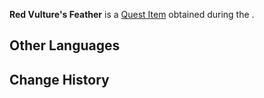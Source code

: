 {{Item Infobox
|id           = 120201
|image        = Item Red Vultures Feather.png
|type         = Quest Items
|description  = The feathers that abet a red vulture's ability of flight. It can be used to create vibrant pigments... Or even lethal poisons.
|source1      = [["The Falcon's Hunt"]]
}}
'''Red Vulture's Feather''' is a [[Quest Item]] obtained during the {{Quest|"The Falcon's Hunt"}}.

==Other Languages==
{{Other Languages
|default_hidden = 1
|en      = Red Vulture's Feather
|zhs     = 赤鹫翎羽
|zhs_rm  = Chìjiù Língyǔ
|zht     = 赤鷲翎羽
|zht_rm  = Chìjiù Língyǔ
|ja      = 赤鷲の羽根
|ja_rm   = Aka-washi no Hane
|ko      = 붉은 독수리 깃털
|es      = Pluma de buitre escarlata
|fr      = Plume de Vautour rouge
|ru      = Перо красного стервятника
|th      = ขนนกแร้งสีชาด
|th_rm   = 
|vi      = Lông Kền Kền Đỏ
|de      = Feder eines Rotgeiers
|id      = Bulu Red Vulture
|pt      = Pena de Abutre Vermelho
|tr      = Kızıl Akbaba Tüyü
|it      = Piuma d'Avvoltoio rosso
}}

==Change History==
{{Change History|3.4}}